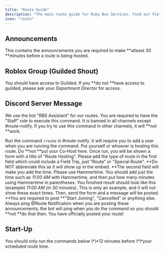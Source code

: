 ```yaml
---
title: "Route Guide"
description: "The main route guide for Ruby Bus Services. Find our Field Trip Guide in the Extras section of this website. This is used for AM routes, PM routes, and full routes."
icon: "route"
---
```


## Announcements

This contains the announcements you are required to make \*\*atleast 30 \*\*minutes before a route is being hosted.

## Roblox Group (Guilded Shout)

You should have access to Guilded. If you \*\*do not \*\*have access to guilded, please ask your _Department Director_ for access.

## Discord Server Message

We use the bot "RBS Assistant" for our routes. You are required to have the "Staff" role to execute this command. It is banned in all channels except #route-notify. If you try to use this command in other channels, it will \*\*not \*\*work.

Run the command `/route` in #route-notify. It will require you to add a user when you are running the command. Put yourself or whoever is hosting this route. Do \*\*not \*\*put your Co-Host here. Once run, you will be shown a form with a title of "Route Hosting". Please add the type of route in the first field which could include a Field Trip, just "Route" or "Special Route". \*\*Do NOT abbreviate this as it will show up in the embed. \*\*The second field will make you add the time. Please use Hammertime. You should add just the time such as _11:00 AM_ with Hammertime, and then put how many minutes using Hammertime in parentheses. You finished result should look like this (example) _11:00 AM (in 30 minutes)_. This is only an example, and it will not show these exact times. Then, send the form and a message will be posted. \*\*You are required to post \*\*"Start Joining", "Cancelled" or anything else. Always ping @Route Notification when you are posting these announcements; the bot will ping when you do the command so you should \*\*not \*\*do that then. You have officially posted your route\!

## Start-Up

<Note>
  You should only run the commands below \*\*12 minutes before \*\*your scheduled route time.
</Note>

<AccordionGroup>
  <Accordion title="Shutdown Command" icon="power-off" iconType="regular">
    
  </Accordion>
  <Accordion title="Tag for easyNametags V2" icon="tag">
    
  </Accordion>
  <Accordion title="Set Message" icon="at">
    
  </Accordion>
</AccordionGroup>